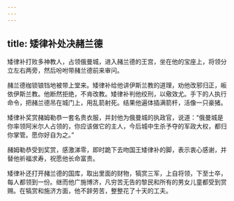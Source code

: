 ```yaml
---
---
---
```

title: 矮律补处决赭兰德
---




矮律补打败多神教人，占领俄曼城，进入赭兰德的王宫，坐在他的宝座上，将领分立左右两旁，然后吩咐带赭兰德前来审问。

赭兰德枷锁锒铛地被带上堂来。矮律补给他讲伊斯兰教的道理，劝他改邪归正，皈依伊斯兰教。他断然拒绝，不肯改教。矮律补判他绞刑，以儆效尤。手下的人执行命令，把赭兰德吊在城门上，用乱箭射死。结果他遍体插满箭杆，活像一只豪猪。

矮律补奖赏赭姆勒恭一套名贵衣服，并封他为俄曼城的执政官，说道：“俄曼城是你率领阿米尔人占领的，你应该做它的主人，今后城中生杀予夺的军政大权，都归你掌管。愿你好自为之。”

赭姆勒恭受到奖赏，感激涕零，即时跪下去吻国王矮律补的脚，表示衷心感谢，并替他祈福求寿，祝愿他长命富贵。

矮律补还打开赭兰德的国库，取出里面的财物，犒赏三军，上自将领，下至士卒，每人都领到一份。继而他广施博济，凡穷苦无告的黎民和所有的男女儿童都受到赏赐。在犒赏和施济方面，他不辞劳苦，整整花了十天的工夫。